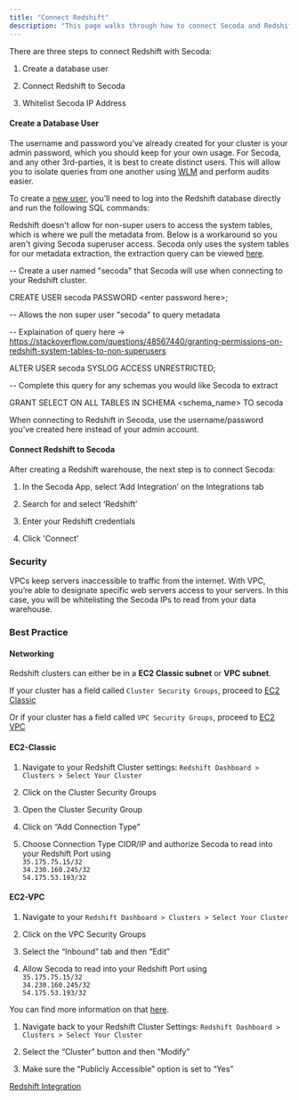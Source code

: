 ```yaml
---
title: "Connect Redshift"
description: "This page walks through how to connect Secoda and Redshift"
---
```


There are three steps to connect Redshift with Secoda:

1. Create a database user

2. Connect Redshift to Secoda

3. Whitelist Secoda IP Address

#### Create a Database User

The username and password you’ve already created for your cluster is your admin
password, which you should keep for your own usage. For Secoda, and any other
3rd-parties, it is best to create distinct users. This will allow you to isolate
queries from one another using
[WLM](http://docs.aws.amazon.com/redshift/latest/dg/c%5Fworkload%5Fmngmt%5Fclassification.html)
and perform audits easier.

To create a
[new user](http://docs.aws.amazon.com/redshift/latest/dg/r%5FUsers.html), you’ll
need to log into the Redshift database directly and run the following SQL
commands:

Redshift doesn't allow for non-super users to access the system tables, which is
where we pull the metadata from. Below is a workaround so you aren't giving
Secoda superuser access. Secoda only uses the system tables for our metadata
extraction, the extraction query can be viewed
[here](https://www.notion.so/Redshift-4a22df9ed18b4a6cb35eefd418f65727).

\-- Create a user named "secoda" that Secoda will use when connecting to your
Redshift cluster.

CREATE USER secoda PASSWORD \<enter password here\>;

\-- Allows the non super user "secoda" to query metadata

\-- Explaination of query here ->
https://stackoverflow.com/questions/48567440/granting-permissions-on-redshift-system-tables-to-non-superusers

ALTER USER secoda SYSLOG ACCESS UNRESTRICTED;

\-- Complete this query for any schemas you would like Secoda to extract

GRANT SELECT ON ALL TABLES IN SCHEMA \<schema_name\> TO secoda

When connecting to Redshift in Secoda, use the username/password you’ve created
here instead of your admin account.

#### Connect Redshift to Secoda

After creating a Redshift warehouse, the next step is to connect Secoda:

1. In the Secoda App, select ‘Add Integration’ on the Integrations tab

2. Search for and select ‘Redshift’

3. Enter your Redshift credentials

4. Click 'Connect'

### Security

VPCs keep servers inaccessible to traffic from the internet. With VPC, you’re
able to designate specific web servers access to your servers. In this case, you
will be whitelisting the Secoda IPs to read from your data warehouse.

### Best Practice

#### Networking

Redshift clusters can either be in a **EC2 Classic subnet** or **VPC subnet**.

If your cluster has a field called `Cluster Security Groups`, proceed to
[EC2 Classic](https://docs/connections/storage/catalog/redshift/#ec2-classic)

Or if your cluster has a field called `VPC Security Groups`, proceed to
[EC2 VPC](https://segment.com/docs/connections/storage/catalog/redshift/#ec2-vpc)

#### EC2-Classic

1. Navigate to your Redshift Cluster settings:
   `Redshift Dashboard > Clusters > Select Your Cluster`

2. Click on the Cluster Security Groups

3. Open the Cluster Security Group

4. Click on “Add Connection Type”

5. Choose Connection Type CIDR/IP and authorize Secoda to read into your
   Redshift Port using  
   `35.175.75.15/32`  
   `34.230.160.245/32`  
   `54.175.53.193/32`

#### EC2-VPC

1. Navigate to your `Redshift Dashboard > Clusters > Select Your Cluster`

2. Click on the VPC Security Groups

3. Select the “Inbound” tab and then “Edit”

4. Allow Secoda to read into your Redshift Port using  
   `35.175.75.15/32`  
   `34.230.160.245/32`  
   `54.175.53.193/32`

You can find more information on that
[here](http://docs.aws.amazon.com/redshift/latest/mgmt/managing-clusters-vpc.html).

1. Navigate back to your Redshift Cluster Settings:
   `Redshift Dashboard > Clusters > Select Your Cluster`

2. Select the “Cluster” button and then “Modify”

3. Make sure the “Publicly Accessible” option is set to “Yes”

[Redshift Integration](/integrations/redshift-integration)

